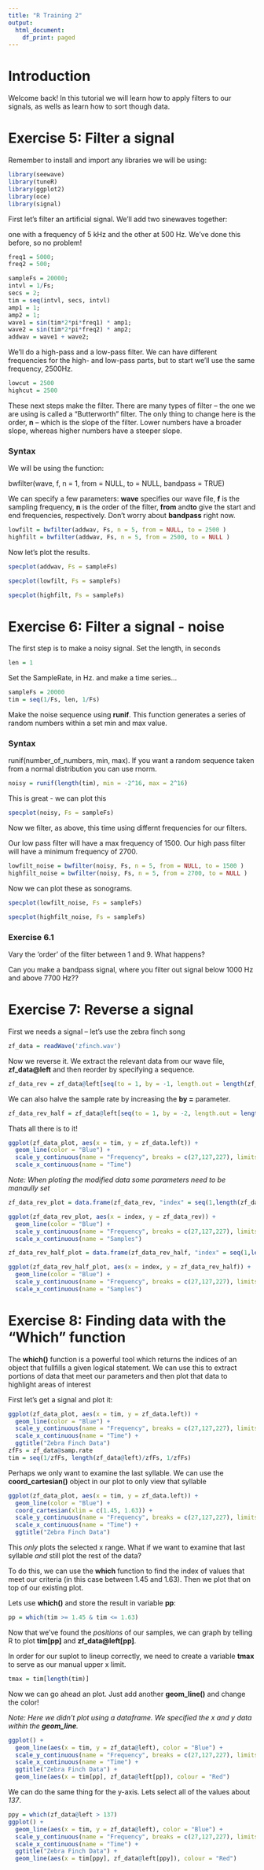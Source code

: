 ```yaml
---
title: "R Training 2"
output:
  html_document:
    df_print: paged
---
```

# Introduction

Welcome back! In this tutorial we will learn how to apply filters to our signals, as wells as learn how to sort though data. 

# Exercise 5: Filter a signal 

Remember to install and import any libraries we will be using:

```r
library(seewave)
library(tuneR)
library(ggplot2)
library(oce)
library(signal)
```


First let's filter an artificial signal. We'll add two sinewaves together:

one with a frequency of 5 kHz and the other at 500 Hz. We've done this before, so no problem!

```r
freq1 = 5000;
freq2 = 500;

sampleFs = 20000;
intvl = 1/Fs;
secs = 2;
tim = seq(intvl, secs, intvl)
amp1 = 1;
amp2 = 1;
wave1 = sin(tim*2*pi*freq1) * amp1;
wave2 = sin(tim*2*pi*freq2) * amp2;
addwav = wave1 + wave2;
```


We'll do a high-pass and a low-pass filter. We can have different frequencies for the high- and low-pass parts, but to start we'll use the same frequency, 2500Hz.


```r
lowcut = 2500
highcut = 2500
```


These next steps make the filter. There are many types of filter -- the one we are using is called a "Butterworth" filter. The only thing to change here is the order, **n** -- which is the slope of the filter. Lower numbers have a broader slope, whereas higher numbers have a steeper slope.

### Syntax 

We will be using the function: 

bwfilter(wave, f, n = 1, from = NULL, to = NULL,
bandpass = TRUE) 

We can specify a few parameters: **wave** specifies our wave file, **f** is the sampling frequency, **n** is the order of the filter, **from** and**to** give the start and end frequencies, respectively. Don't worry about **bandpass** right now.


```r
lowfilt = bwfilter(addwav, Fs, n = 5, from = NULL, to = 2500 )
highfilt = bwfilter(addwav, Fs, n = 5, from = 2500, to = NULL )
```


Now let's plot the results. 

```r

specplot(addwav, Fs = sampleFs) 

```

```r
specplot(lowfilt, Fs = sampleFs)

```

```r
specplot(highfilt, Fs = sampleFs)
```

# Exercise 6: Filter a signal - noise


The first step is to make a noisy signal. 
Set the length, in seconds

```r
len = 1
```

Set the SampleRate, in Hz. and make a time series...

```r
sampleFs = 20000
tim = seq(1/Fs, len, 1/Fs)
```


Make the noise sequence using **runif**. This function generates a series of random numbers within a set min and max value. 

### Syntax 

runif(number_of_numbers, min, max). If you want a random sequence taken from a normal distribution you can use rnorm. 

```r

noisy = runif(length(tim), min = -2^16, max = 2^16)

```


This is great - we can plot this

```r
specplot(noisy, Fs = sampleFs)
```


Now we filter, as above, this time using differnt frequencies for our filters. 

Our low pass filter will have a max frequency of 1500.
Our high pass filter will have a minimum frequency of 2700. 

```r
lowfilt_noise = bwfilter(noisy, Fs, n = 5, from = NULL, to = 1500 )
highfilt_noise = bwfilter(noisy, Fs, n = 5, from = 2700, to = NULL )
```

Now we can plot these as sonograms.

```r
specplot(lowfilt_noise, Fs = sampleFs) 
```

```r
specplot(highfilt_noise, Fs = sampleFs) 
```

### Exercise 6.1 

Vary the 'order' of the filter between 1 and 9. What happens?

Can you make a bandpass signal, where you filter out signal below 1000 Hz and above 7700 Hz??

# Exercise 7: Reverse a signal

First we needs a signal -- let's use the zebra finch song

```r
zf_data = readWave('zfinch.wav')
```

Now we reverse it.
We extract the relevant data from our wave file, **zf_data@left** and then reorder by specifying a sequence.

```r
zf_data_rev = zf_data@left[seq(to = 1, by = -1, length.out = length(zf_data@left))]

```

We can also halve the sample rate by increasing the **by =** parameter. 

```r
zf_data_rev_half = zf_data@left[seq(to = 1, by = -2, length.out = length(zf_data@left)/2)]
```

Thats all there is to it! 

```r
ggplot(zf_data_plot, aes(x = tim, y = zf_data.left)) + 
  geom_line(color = "Blue") +
  scale_y_continuous(name = "Frequency", breaks = c(27,127,227), limits = c(0,250)) +
  scale_x_continuous(name = "Time")
```

*Note: When ploting the modified data some parameters need to be manaully set* 

```r
zf_data_rev_plot = data.frame(zf_data_rev, "index" = seq(1,length(zf_data_rev), 1))

ggplot(zf_data_rev_plot, aes(x = index, y = zf_data_rev)) + 
  geom_line(color = "Blue") +
  scale_y_continuous(name = "Frequency", breaks = c(27,127,227), limits = c(0,250)) +
  scale_x_continuous(name = "Samples")

```

```r
zf_data_rev_half_plot = data.frame(zf_data_rev_half, "index" = seq(1,length(zf_data_rev_half), 1))

ggplot(zf_data_rev_half_plot, aes(x = index, y = zf_data_rev_half)) + 
  geom_line(color = "Blue") +
  scale_y_continuous(name = "Frequency", breaks = c(27,127,227), limits = c(0,250)) +
  scale_x_continuous(name = "Samples")

```

# Exercise 8: Finding data with the "Which" function 

The **which()** function is a powerful tool which returns the indices of an object that fullfills a given logical statement.
We can use this to extract portions of data that meet our parameters and then plot that data to highlight areas of interest

First let's get a signal and plot it:

```r
ggplot(zf_data_plot, aes(x = tim, y = zf_data.left)) + 
  geom_line(color = "Blue") +
  scale_y_continuous(name = "Frequency", breaks = c(27,127,227), limits = c(0,250)) +
  scale_x_continuous(name = "Time") +
  ggtitle("Zebra Finch Data")
zfFs = zf_data@samp.rate
tim = seq(1/zfFs, length(zf_data@left)/zfFs, 1/zfFs)
```



Perhaps we only want to examine the last syllable.
We can use the **coord_cartesian()** object in our plot to only view that syllable

```r
ggplot(zf_data_plot, aes(x = tim, y = zf_data.left)) + 
  geom_line(color = "Blue") +
  coord_cartesian(xlim = c(1.45, 1.63)) +
  scale_y_continuous(name = "Frequency", breaks = c(27,127,227), limits = c(0,250)) +
  scale_x_continuous(name = "Time") +
  ggtitle("Zebra Finch Data")
```

This *only* plots the selected x range. What if we want to examine that last syllable *and* still plot the rest of the data?

To do this, we can use the **which** function to find the index of values that meet our criteria (in this case between 1.45 and 1.63). Then we plot that on top of our existing plot. 

Lets use **which()** and store the result in variable **pp**:

```r
pp = which(tim >= 1.45 & tim <= 1.63)
```

Now that we've found the *positions* of our samples, we can graph by telling R to plot **tim[pp]** and **zf_data@left[pp]**. 

In order for our suplot to lineup correctly, we need to create a variable **tmax** to serve as our manual upper x limit. 

```r
tmax = tim[length(tim)]
```

Now we can go ahead an plot. Just add another **geom_line()** and change the color!

*Note: Here we didn't plot using a dataframe. We specified the x and y data within the **geom_line**.* 

```r

ggplot() + 
  geom_line(aes(x = tim, y = zf_data@left), color = "Blue") +
  scale_y_continuous(name = "Frequency", breaks = c(27,127,227), limits = c(0,250)) +
  scale_x_continuous(name = "Time") +
  ggtitle("Zebra Finch Data") +
  geom_line(aes(x = tim[pp], zf_data@left[pp]), colour = "Red")

```

We can do the same thing for the y-axis. Lets select all of the values about *137*. 

```r
ppy = which(zf_data@left > 137)
ggplot() + 
  geom_line(aes(x = tim, y = zf_data@left), color = "Blue") +
  scale_y_continuous(name = "Frequency", breaks = c(27,127,227), limits = c(0,250)) +
  scale_x_continuous(name = "Time") +
  ggtitle("Zebra Finch Data") +
  geom_line(aes(x = tim[ppy], zf_data@left[ppy]), colour = "Red")

```


